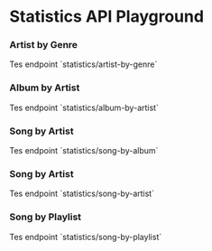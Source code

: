 
# Statistics API Playground

### Artist by Genre

<ApiPlayground method="GET" endpoint="statistics/artist-by-genre">
	Tes endpoint `statistics/artist-by-genre`
</ApiPlayground>

### Album by Artist

<ApiPlayground method="GET" endpoint="statistics/album-by-artist">
	Tes endpoint `statistics/album-by-artist`
</ApiPlayground>

### Song by Artist

<ApiPlayground method="GET" endpoint="statistics/song-by-album">
	Tes endpoint `statistics/song-by-album`
</ApiPlayground>

### Song by Artist

<ApiPlayground method="GET" endpoint="statistics/song-by-artist">
	Tes endpoint `statistics/song-by-artist`
</ApiPlayground>

### Song by Playlist

<ApiPlayground method="GET" endpoint="statistics/song-by-playlist">
	Tes endpoint `statistics/song-by-playlist`
</ApiPlayground>